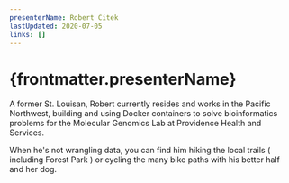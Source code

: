 ```yaml
---
presenterName: Robert Citek
lastUpdated: 2020-07-05
links: []
---
```


# {frontmatter.presenterName}

A former St. Louisan, Robert currently resides and works in the Pacific Northwest, building and using Docker containers to solve bioinformatics problems for the Molecular Genomics Lab at Providence Health and Services.

When he's not wrangling data, you can find him hiking the local trails ( including Forest Park ) or cycling the many bike paths with his better half and her dog.
